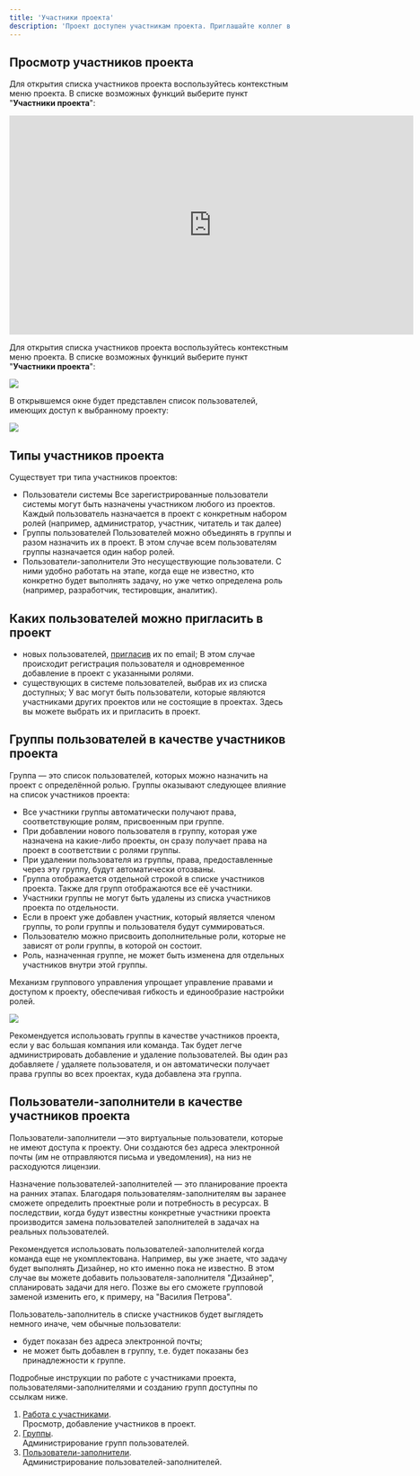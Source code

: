 ```yaml
---
title: 'Участники проекта'
description: 'Проект доступен участникам проекта. Приглашайте коллег в свои пространства.'
---
```


## Просмотр участников проекта

Для открытия списка участников проекта воспользуйтесь контекстным меню проекта. В списке возможных функций выберите пункт "**Участники проекта**":

<iframe width="720" height="390" src="https://rutube.ru/play/embed/fd802b88e99c6bbe3463244b31f2a8bf/" frameBorder="0" allow="clipboard-write; autoplay" webkitAllowFullScreen mozallowfullscreen allowFullScreen style={{ borderRadius: '0.5rem' }} ></iframe>

Для открытия списка участников проекта воспользуйтесь контекстным меню проекта. В списке возможных функций выберите пункт "**Участники проекта**":
<Frame>
  <img src="https://files.gitbook.com/v0/b/gitbook-x-prod.appspot.com/o/spaces%2FiGbgSLUDIqxrq3NUAfL9%2Fuploads%2FNO0qiDm6ncswZiEjbCTS%2F%D0%A1%D0%BD%D0%B8%D0%BC%D0%BE%D0%BA%20%D1%8D%D0%BA%D1%80%D0%B0%D0%BD%D0%B0%202024-10-02%20%D0%B2%2010.14.57.png?alt=media&token=2c3861e9-69f5-48f0-b71e-98e53cfdfdf2" style={{ borderRadius: '0.5rem' }} />
</Frame>

В открывшемся окне будет представлен список пользователей, имеющих доступ к выбранному проекту:
<Frame>
  <img src="https://files.gitbook.com/v0/b/gitbook-x-prod.appspot.com/o/spaces%2FiGbgSLUDIqxrq3NUAfL9%2Fuploads%2FiWoDOtw2J8kety5CgUhy%2Fimage.png?alt=media&token=b76667b1-8f86-44b0-b9a1-e0224ac9f706" style={{ borderRadius: '0.5rem' }} />
</Frame>

## Типы участников проекта
Существует три типа участников проектов:
* Пользователи системы Все зарегистрированные пользователи системы могут быть назначены участником любого из проектов. Каждый пользователь назначается в проект с конкретным набором ролей (например, администратор, участник, читатель и так далее)
* Группы пользователей Пользователей можно объединять в группы и разом назначить их в проект. В этом случае всем пользователям группы назначается один набор ролей.
* Пользователи-заполнители Это несуществующие пользователи. С ними удобно работать на этапе, когда еще не известно, кто конкретно будет выполнять задачу, но уже четко определена роль (например, разработчик, тестировщик, аналитик).

## Каких пользователей можно пригласить в проект
*   новых пользователей, [пригласив](/o/DqjJoZdtLJDvqwHUB8fg/s/iGbgSLUDIqxrq3NUAfL9/~/diff/~/changes/65/rukovodstvo-polzovatelya/rabota-s-uchastnikami#dobavlenie-uchastnikov) их по email; В этом случае происходит регистрация пользователя и одновременное добавление в проект с указанными ролями.
*   существующих в системе пользователей, выбрав их из списка доступных; У вас могут быть пользователи, которые являются участниками других проектов или не состоящие в проектах. Здесь вы можете выбрать их и пригласить в проект.

## Группы пользователей в качестве участников проекта
Группа — это список пользователей, которых можно назначить на проект с определённой ролью. Группы оказывают следующее влияние на список участников проекта:

*   Все участники группы автоматически получают права, соответствующие ролям, присвоенным при группе.
*   При добавлении нового пользователя в группу, которая уже назначена на какие-либо проекты, он сразу получает права на проект в соответствии с ролями группы.
*   При удалении пользователя из группы, права, предоставленные через эту группу, будут автоматически отозваны.
*   Группа отображается отдельной строкой в списке участников проекта. Также для групп отображаются все её участники.
*   Участники группы не могут быть удалены из списка участников проекта по отдельности.
*   Если в проект уже добавлен участник, который является членом группы, то роли группы и пользователя будут суммироваться.
*   Пользователю можно присвоить дополнительные роли, которые не зависят от роли группы, в которой он состоит.
*   Роль, назначенная группе, не может быть изменена для отдельных участников внутри этой группы.

Механизм группового управления упрощает управление правами и доступом к проекту, обеспечивая гибкость и единообразие настройки ролей.

<Frame>
  <img src="https://files.gitbook.com/v0/b/gitbook-x-prod.appspot.com/o/spaces%2FiGbgSLUDIqxrq3NUAfL9%2Fuploads%2FyoQRbV2AF1tzOq929YNL%2FPLaimage.png?alt=media&token=77d5ea91-23cb-4e4d-870e-73ac352a929a" style={{ borderRadius: '0.5rem' }} />
</Frame>

<Tip>Рекомендуется использовать группы в качестве участников проекта, если у вас большая компания или команда. Так будет легче администрировать добавление и удаление пользователей. Вы один раз добавляете / удаляете пользователя, и он автоматически получает права группы во всех проектах, куда добавлена эта группа.</Tip>

## Пользователи-заполнители в качестве участников проекта

Пользователи-заполнители —это виртуальные пользователи, которые не имеют доступа к проекту. Они создаются без адреса электронной почты (им не отправляются письма и уведомления), на низ не расходуются лицензии.

Назначение пользователей-заполнителей — это планирование проекта на ранних этапах. Благодаря пользователям-заполнителям вы заранее сможете определить проектные роли и потребность в ресурсах. В последствии, когда будут известны конкретные участники проекта производится замена пользователей заполнителей в задачах на реальных пользователей.

<Tip>
Рекомендуется использовать пользователей-заполнителей когда команда еще не укомплектована. Например, вы уже знаете, что задачу будет выполнять Дизайнер, но кто именно пока не известно. В этом случае вы можете добавить пользователя-заполнителя "Дизайнер", спланировать задачи для него. Позже вы его сможете групповой заменой изменить его, к примеру, на "Василия Петрова".
</Tip>

Пользователь-заполнитель в списке участников будет выглядеть немного иначе, чем обычные пользователи:
* будет показан без адреса электронной почты;
* не может быть добавлен в группу, т.е. будет показаны без принадлежности к группе.

Подробные инструкции по работе с участниками проекта, пользователями-заполнителями и созданию групп доступны по ссылкам ниже.

1.  [Работа с участниками](/o/DqjJoZdtLJDvqwHUB8fg/s/iGbgSLUDIqxrq3NUAfL9/~/diff/~/changes/65/rukovodstvo-polzovatelya/rabota-s-uchastnikami).   
    Просмотр, добавление участников в проект.
2.  [Группы](/o/DqjJoZdtLJDvqwHUB8fg/s/iGbgSLUDIqxrq3NUAfL9/~/diff/~/changes/65/rukovodstvo-administratora/polzovateli-zapolniteli-i-gruppy/gruppy).   
    Администрирование групп пользователей.
3.  [Пользователи-заполнители](/o/DqjJoZdtLJDvqwHUB8fg/s/iGbgSLUDIqxrq3NUAfL9/~/diff/~/changes/65/rukovodstvo-administratora/polzovateli-zapolniteli-i-gruppy/polzovateli-zapolniteli).   
    Администрирование пользователей-заполнителей.

